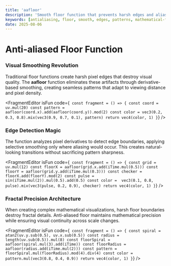 ```yaml
---
title: 'aafloor'
description: 'Smooth floor function that prevents harsh edges and aliasing artifacts in visual patterns'
keywords: [antialiasing, floor, smooth, edges, patterns, mathematical-functions]
date: 2025-08-06
---
```



# Anti-aliased Floor Function

### Visual Smoothing Revolution

Traditional floor functions create harsh pixel edges that destroy visual quality. The **aafloor** function eliminates these artifacts through derivative-based smoothing, creating seamless patterns that adapt to viewing distance and pixel density.

<FragmentEditor
        isFun
        code={`
const fragment = () => {
        const coord = uv.mul(20)
        const pattern = aafloor(coord.x).add(aafloor(coord.y)).mod(2)
        const color = vec3(0.2, 0.3, 0.8).mix(vec3(0.9, 0.7, 0.1), pattern)
        return vec4(color, 1)
}`}
/>

### Edge Detection Magic

The function analyzes pixel derivatives to detect edge boundaries, applying selective smoothing only where aliasing would occur. This creates natural-looking transitions without sacrificing pattern sharpness.

<FragmentEditor
        isFun
        code={`
const fragment = () => {
        const grid = uv.mul(12)
        const floorX = aafloor(grid.x.add(iTime.mul(0.5)))
        const floorY = aafloor(grid.y.add(iTime.mul(0.3)))
        const checker = floorX.add(floorY).mod(2)
        const pulse = sin(iTime.mul(2)).mul(0.5).add(0.5)
        const color =  vec3(0.1, 0.8, pulse).mix(vec3(pulse, 0.2, 0.9), checker)
        return vec4(color, 1)
}`}
/>

### Fractal Precision Architecture

When creating complex mathematical visualizations, harsh floor boundaries destroy fractal details. Anti-aliased floor maintains mathematical precision while ensuring visual continuity across scale changes.

<FragmentEditor
        isFun
        code={`
const fragment = () => {
        const spiral = atan2(uv.y.sub(0.5), uv.x.sub(0.5))
        const radius = length(uv.sub(0.5)).mul(8)
        const floorSpiral = aafloor(spiral.mul(3).add(iTime))
        const floorRadius = aafloor(radius.add(iTime.mul(2)))
        const pattern = floorSpiral.mul(floorRadius).mod(4).div(4)
        const color = pattern.mul(vec3(0.8, 0.4, 0.9))
        return vec4(color, 1)
}`}
/>
